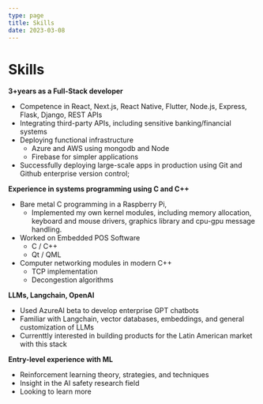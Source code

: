 ```yaml
---
type: page
title: Skills
date: 2023-03-08
---
```


# Skills

**3+years as a Full-Stack developer**

- Competence in React, Next.js, React Native, Flutter, Node.js, Express, Flask, Django, REST APIs
- Integrating third-party APIs, including sensitive banking/financial systems
- Deploying functional infrastructure
  - Azure and AWS using mongodb and Node
  - Firebase for simpler applications
- Successfully deploying large-scale apps in production using Git and Github enterprise version control;

**Experience in systems programming using C and C++**

- Bare metal C programming in a Raspberry Pi,
  - Implemented my own kernel modules, including memory allocation, keyboard and mouse drivers, graphics library and cpu-gpu message handling.
- Worked on Embedded POS Software
  - C / C++
  - Qt / QML
- Computer networking modules in modern C++
  - TCP implementation
  - Decongestion algorithms

**LLMs, Langchain, OpenAI**

- Used AzureAI beta to develop enterprise GPT chatbots
- Familiar with Langchain, vector databases, embeddings, and general customization of LLMs
- Currenttly interested in building products for the Latin American market with this stack

**Entry-level experience with ML**

- Reinforcement learning theory, strategies, and techniques
- Insight in the AI safety research field
- Looking to learn more
